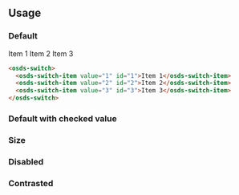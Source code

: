 
<GenericStyle />

## Usage

### Default
<osds-switch>
  <osds-switch-item value="1" id="1">Item 1</osds-switch-item>
  <osds-switch-item value="2" id="2">Item 2</osds-switch-item>
  <osds-switch-item value="3" id="3">Item 3</osds-switch-item>
</osds-switch>

```html
<osds-switch>
  <osds-switch-item value="1" id="1">Item 1</osds-switch-item>
  <osds-switch-item value="2" id="2">Item 2</osds-switch-item>
  <osds-switch-item value="3" id="3">Item 3</osds-switch-item>
</osds-switch>
```

### Default with checked value
<CheckedProperty />

### Size
<SizeProperty />

### Disabled
<DisabledProperty />

### Contrasted
<ContrastedProperty />
